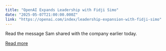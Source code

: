 ```yaml
---
title: "OpenAI Expands Leadership with Fidji Simo"
date: "2025-05-07T21:00:00.000Z"
link: "https://openai.com/index/leadership-expansion-with-fidji-simo"
---
```


Read the message Sam shared with the company earlier today.

[Read more](https://openai.com/index/leadership-expansion-with-fidji-simo)
